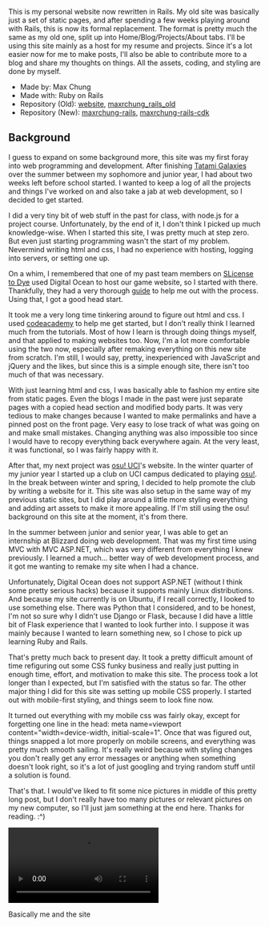 This is my personal website now rewritten in Rails. My old site was basically just a set of static pages, and after spending a few weeks playing around with Rails, this is now its formal replacement. The format is pretty much the same as my old one, split up into Home/Blog/Projects/About tabs. I'll be using this site mainly as a host for my resume and projects. Since it's a lot easier now for me to make posts, I'll also be able to contribute more to a blog and share my thoughts on things. All the assets, coding, and styling are done by myself.

- Made by: Max Chung
- Made with: Ruby on Rails
- Repository (Old): [website](https://github.com/maxrchung/website), [maxrchung_rails_old](https://github.com/maxrchung/maxrchung_rails_old)
- Repository (New): [maxrchung-rails](https://github.com/maxrchung/maxrchung-rails), [maxrchung-rails-cdk](https://github.com/maxrchung/maxrchung-rails-cdk)

## Background

I guess to expand on some background more, this site was my first foray into web programming and development. After finishing [Tatami Galaxies](http://maxrchung.com/projects/tatamigalaxies) over the summer between my sophomore and junior year, I had about two weeks left before school started. I wanted to keep a log of all the projects and things I've worked on and also take a jab at web development, so I decided to get started.

I did a very tiny bit of web stuff in the past for class, with node.js for a project course. Unfortunately, by the end of it, I don't think I picked up much knowledge-wise. When I started this site, I was pretty much at step zero. But even just starting programming wasn't the start of my problem. Nevermind writing html and css, I had no experience with hosting, logging into servers, or setting one up.

On a whim, I remembered that one of my past team members on [SLicense to Dye](http://maxrchung.com/projects/slicensetodye/) used Digital Ocean to host our game website, so I started with there. Thankfully, they had a very thorough [guide](https://www.digitalocean.com/community/tutorials/how-to-launch-your-site-on-a-new-ubuntu-14-04-server-with-lamp-sftp-and-dns) to help me out with the process. Using that, I got a good head start.

It took me a very long time tinkering around to figure out html and css. I used [codeacademy](https://www.codecademy.com/) to help me get started, but I don't really think I learned much from the tutorials. Most of how I learn is through doing things myself, and that applied to making websites too. Now, I'm a lot more comfortable using the two now, especially after remaking everything on this new site from scratch. I'm still, I would say, pretty, inexperienced with JavaScript and jQuery and the likes, but since this is a simple enough site, there isn't too much of that was necessary.

With just learning html and css, I was basically able to fashion my entire site from static pages. Even the blogs I made in the past were just separate pages with a copied head section and modified body parts. It was very tedious to make changes because I wanted to make permalinks and have a pinned post on the front page. Very easy to lose track of what was going on and make small mistakes. Changing anything was also impossible too since I would have to recopy everything back everywhere again. At the very least, it was functional, so I was fairly happy with it.

After that, my next project was [osu! UCI](http://maxrchung.com/projects/osuuci)'s website. In the winter quarter of my junior year I started up a club on UCI campus dedicated to playing [osu!](https://osu.ppy.sh/). In the break between winter and spring, I decided to help promote the club by writing a website for it. This site was also setup in the same way of my previous static sites, but I did play around a little more styling everything and adding art assets to make it more appealing. If I'm still using the osu! background on this site at the moment, it's from there.

In the summer between junior and senior year, I was able to get an internship at Blizzard doing web development. That was my first time using MVC with MVC ASP.NET, which was very different from everything I knew previously. I learned a much... better way of web development process, and it got me wanting to remake my site when I had a chance.

Unfortunately, Digital Ocean does not support ASP.NET (without I think some pretty serious hacks) because it supports mainly Linux distributions. And because my site currently is on Ubuntu, if I recall correctly, I looked to use something else. There was Python that I considered, and to be honest, I'm not so sure why I didn't use Django or Flask, because I did have a little bit of Flask experience that I wanted to look further into. I suppose it was mainly because I wanted to learn something new, so I chose to pick up learning Ruby and Rails.

That's pretty much back to present day. It took a pretty difficult amount of time refiguring out some CSS funky business and really just putting in enough time, effort, and motivation to make this site. The process took a lot longer than I expected, but I'm satisfied with the status so far. The other major thing I did for this site was setting up mobile CSS properly. I started out with mobile-first styling, and things seem to look fine now.

It turned out everything with my mobile css was fairly okay, except for forgetting one line in the head: meta name=viewport content="width=device-width, initial-scale=1". Once that was figured out, things snapped a lot more properly on mobile screens, and everything was pretty much smooth sailing. It's really weird because with styling changes you don't really get any error messages or anything when something doesn't look right, so it's a lot of just googling and trying random stuff until a solution is found.

That's that. I would've liked to fit some nice pictures in middle of this pretty long post, but I don't really have too many pictures or relevant pictures on my new computer, so I'll just jam something at the end here. Thanks for reading. :^)

<video autoPlay loop controls>
  <source src="https://maxrchung-rails.s3.amazonaws.com/uploads/puppy_swipe.webm" />
</video>

<p className="caption">Basically me and the site</p>
